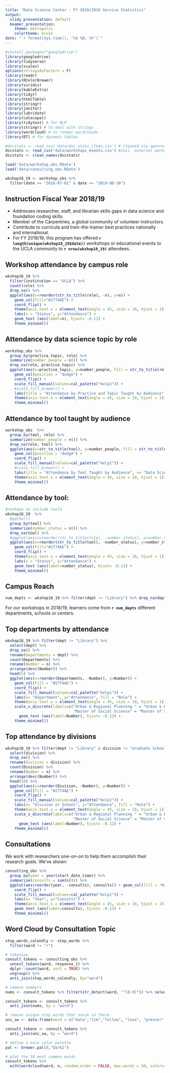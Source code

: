 ```yaml
---
title: "Data Science Center - FY 2018/2019 Service Statistics"
output:
  slidy_presentation: default
  beamer_presentation:
    theme: metropolis
    colortheme: bruin
date: "`r format(Sys.time(), '%d %B, %Y')`"
---
```


```r
#install.packages("googledrive")
library(googledrive)
library(tidyverse)
library(scales)
options(stringsAsFactors = F)
library(readr)
library(RColorBrewer)
library(viridis)
library(kableExtra)
library(tidyr)
library(htmlTable)
library(stringr)
library(janitor)
library(lubridate)
library(calecopal)
library(tidytext) # for NLP
library(stringr) # to deal with strings
library(wordcloud) # to render wordclouds
library(DT) # for dynamic tables
```

```r
#dscstats <- read_csv('data/dsc_stats_clean.csv') # cleaned via openrefine
dscstats <- read_csv('data/workshops_events.csv') #incl. external workshops, inst training
dscstats <- clean_names(dscstats)

load('data/workshop_obs.RData')
load('data/consulting_obs.RData')
```

```r
wkshop18_19 <- workshop_obs %>% 
  filter(date >= "2018-07-01" & date <= "2019-06-30")
```

## Instruction Fiscal Year 2018/19

* Addresses researcher, staff, and librarian skills gaps in data science and foundation coding skills. 
* Member of the Carpentries, a global community of volunteer instructors.
* Contribute to curricula and train-the-trainer best practices nationally and international. 
* For FY 2018/19, this program has offered **`r length(unique(wkshop18_19$date))`** workshops or educational events to the UCLA community to **`r nrow(wkshop18_19)`** attendees.

## Workshop attendance by campus role 

```r
wkshop18_19 %>% 
  filter(institution == "UCLA") %>% 
  count(role) %>% 
  drop_na() %>% 
  ggplot(aes(x=reorder(str_to_title(role), -n), y=n)) + 
    geom_col(fill="#2774AE") +
    coord_flip() +
    theme(axis.text.x = element_text(angle = 45, size = 10, hjust = 1)) + 
    labs(x = "Status", y="Attendance") + 
    geom_text (aes(label=n), hjust= -0.12) +
    theme_minimal()
```

## Attendance by data science topic by role 

```r
workshop_obs %>% 
  group_by(practice_topic, role) %>% 
  summarize(number_people = n()) %>% 
  drop_na(role, practice_topic) %>% 
  ggplot(aes(x=practice_topic, y=number_people, fill = str_to_title(role))) + 
    geom_col(position = "dodge") +
    coord_flip() +
    scale_fill_manual(values=cal_palette("kelp1")) +
    #scale_fill_brewer() +
    labs(title = "Attendance by Practice and Topic Taught by Audience", x= "Practice or topic", y="Attendance", fill = "Role") +
    theme(axis.text.x = element_text(angle = 45, size = 10, hjust = 1))  +
    theme_minimal()
```

## Attendance by tool taught by audience


```r
workshop_obs  %>% 
  group_by(tool, role) %>% 
  summarize(number_people = n()) %>% 
  drop_na(role, tool) %>% 
  ggplot(aes(x=str_to_title(tool), y=number_people, fill = str_to_title(role))) + 
    geom_col(position = "dodge") +
    coord_flip() +
    scale_fill_manual(values=cal_palette("kelp1")) +
    #scale_fill_brewer() +
    labs(title = "Attendance by Tool Taught by Audience", x= "Data Science Tool", y="Attendance", fill = "Role") +
    theme(axis.text.x = element_text(angle = 45, size = 10, hjust = 1))  +
    theme_minimal()
```

## Attendance by tool: 

```r
#reshape to include tool2
wkshop18_19  %>% 
  #gather()
  group_by(tool) %>% 
  summarize(number_status = n()) %>% 
  drop_na(tool) %>% 
  #ggplot(aes(x=reorder(str_to_title(role), -number_status), y=number_status)) + 
  ggplot(aes(x=reorder(str_to_title(tool), -number_status), y=number_status)) + 
    geom_col(fill="#2774AE") +
    coord_flip() +
    theme(axis.text.x = element_text(angle = 45, size = 10, hjust = 1)) + 
    labs(x = "Status", y="Attendance") + 
    geom_text (aes(label=number_status), hjust= -0.12) +
    theme_minimal()
```

## Campus Reach

```r
num_depts <- wkshop18_19 %>% filter(dept != "Library") %>% drop_na(dept) %>% distinct(dept) %>% nrow()
```

For our workshops in 2018/19, learners come from **`r num_depts`** different departments, schools or centers. 

## Top departments by attendance

```r
wkshop18_19 %>% filter(dept != "Library") %>% 
  select(dept) %>% 
  drop_na() %>% 
  rename(Departments = dept) %>% 
  count(Departments) %>% 
  rename(Number = n) %>% 
  arrange(desc(Number)) %>% 
  head(5) %>% 
  ggplot(aes(x=reorder(Departments, -Number), y=Number)) +
    geom_col(fill = "#2774AE") +
    coord_flip() +
    scale_fill_manual(values=cal_palette("kelp1")) +
    labs(x= "Department", y="Attendance", fill = "Role") +
    theme(axis.text.x = element_text(angle = 45, size = 10, hjust = 1))  +
    scale_x_discrete(labels=c("Urban & Regional Planning " = "Urban & Regional Planning", "Graduate School of Education and Information Studies" = "GSE&IS",
                              "Master of Social Science" = "Master of Social Science", "IoES" = "IoES", "Anderson" = "Anderson")) +
      geom_text (aes(label=Number), hjust= -0.12) +
    theme_minimal()
```

## Top attendance by divisions

```r
wkshop18_19 %>% filter(dept != "Library" & division != "Graduate School of Education and Information Studies") %>% 
  select(division) %>% 
  drop_na() %>% 
  rename(Division = division) %>% 
  count(Division) %>% 
  rename(Number = n) %>% 
  arrange(desc(Number)) %>% 
  head(10) %>% 
  ggplot(aes(x=reorder(Division, -Number), y=Number)) +
    geom_col(fill = "#2774AE") +
    coord_flip() +
    scale_fill_manual(values=cal_palette("kelp1")) +
    labs(x= "Division or School", y="Attendance", fill = "Role") +
    theme(axis.text.x = element_text(angle = 45, size = 10, hjust = 1))  +
    scale_x_discrete(labels=c("Urban & Regional Planning " = "Urban & Regional Planning", "Graduate School of Education and Information Studies" = "GSE&IS",
                              "Master of Social Science" = "Master of Social Science", "IoES" = "IoES", "Anderson" = "Anderson")) +
      geom_text (aes(label=Number), hjust= -0.12) +
    theme_minimal()

```

## Consultations 

We work with researchers one-on-on to help them accomplish their research goals. We've shown 

```r
consulting_obs %>% 
  group_by(year = year(start_date_time)) %>% 
  summarize(consults = sum(n())) %>% 
  ggplot(aes(reorder(year, -consults), consults)) + geom_col(fill = "#2774AE") + 
    coord_flip() + 
    scale_fill_manual(values=cal_palette("kelp1")) +
    labs(x= "Year", y="Consults") +
    theme(axis.text.x = element_text(angle = 45, size = 10, hjust = 1))  +
    geom_text (aes(label=consults), hjust= -0.12) +
    theme_minimal()
```

## Word Cloud by Consultation Topic

```r
stop_words_calendly <- stop_words %>% 
  filter(word != "r")
```


```r
# tokenize
consult_tokens <- consulting_obs %>% 
  unnest_tokens(word, response_1) %>% 
  dplyr::count(word, sort = TRUE) %>% 
  ungroup() %>% 
  anti_join(stop_words_calendly, by="word")
```
```r
# remove numbers
nums <- consult_tokens %>% filter(str_detect(word, "^[0-9]")) %>% select(word) %>% unique()

consult_tokens <- consult_tokens %>% 
  anti_join(nums, by = "word")
```


```r
# remove unique stop words that snuck in there
uni_sw <- data.frame(word = c("data","tim","follow", "love", "presner", "sheppard", "jamie", "leigh", "todd", "pasta", "senior", "personal", "dave", "meeting", "appointment", "week", "discuss", "https", "hope", "charm", "science", "set", "talk", "time", "careers", "list", "thesis", "idea", "learn", "learning", "potential", "recommended", "google", "research", "street", "project", "hear", "process", "limited", "student", "completing", "ucla", "download", "american", "figuring", "knowledge", "time's", "current", "late", "questions", "sets", "wondering", "team", "calendly", "undergraduate", "schedule", "vendor", "stuff", "paper", "dsc", "disserataion", "social", "study", "writing"))

consult_tokens <- consult_tokens %>% 
  anti_join(uni_sw, by = "word")
```

```r
# define a nice color palette
pal <- brewer.pal(8,"Dark2")

# plot the 50 most common words
consult_tokens %>% 
  with(wordcloud(word, n, random.order = FALSE, max.words = 50, colors=pal))
```

